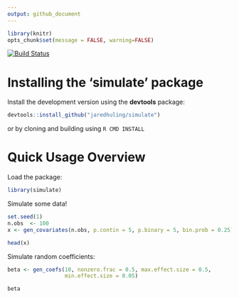 ```yaml
---
output: github_document
---
```





```r
library(knitr)
opts_chunk$set(message = FALSE, warning=FALSE)
```

[![Build Status](https://travis-ci.org/jaredhuling/simulate.svg?branch=master)](https://travis-ci.org/jaredhuling/simulate)

# Installing the 'simulate' package


Install the development version using the **devtools** package:
```r
devtools::install_github("jaredhuling/simulate")
```

or by cloning and building using `R CMD INSTALL`

# Quick Usage Overview

Load the package:
```r
library(simulate)
```

Simulate some data!
```r
set.seed(1)
n.obs  <- 100
x <- gen_covariates(n.obs, p.contin = 5, p.binary = 5, bin.prob = 0.25)

head(x)
```

Simulate random coefficients:
```r
beta <- gen_coefs(10, nonzero.frac = 0.5, max.effect.size = 0.5,
                  min.effect.size = 0.05)

beta
```


